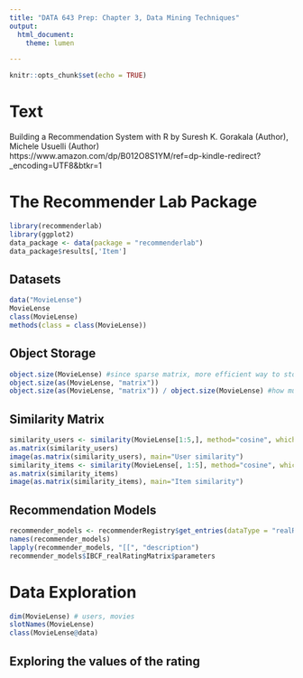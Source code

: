 ```yaml
---
title: "DATA 643 Prep: Chapter 3, Data Mining Techniques"
output:
  html_document:
    theme: lumen

---
```


```r
knitr::opts_chunk$set(echo = TRUE)
```

# Text

Building a Recommendation System with R
by Suresh K. Gorakala (Author), Michele Usuelli (Author) 
https://www.amazon.com/dp/B012O8S1YM/ref=dp-kindle-redirect?_encoding=UTF8&btkr=1

# The Recommender Lab Package

```r
library(recommenderlab)
library(ggplot2)
data_package <- data(package = "recommenderlab")
data_package$results[,'Item']
```

## Datasets

```r
data("MovieLense")
MovieLense
class(MovieLense)
methods(class = class(MovieLense))
```

## Object Storage

```r
object.size(MovieLense) #since sparse matrix, more efficient way to store
object.size(as(MovieLense, "matrix"))
object.size(as(MovieLense, "matrix")) / object.size(MovieLense) #how much smaller?
```

## Similarity Matrix

```r
similarity_users <- similarity(MovieLense[1:5,], method="cosine", which="users")
as.matrix(similarity_users)
image(as.matrix(similarity_users), main="User similarity")
similarity_items <- similarity(MovieLense[, 1:5], method="cosine", which="items")
as.matrix(similarity_items)
image(as.matrix(similarity_items), main="Item similarity")
```

## Recommendation Models

```r
recommender_models <- recommenderRegistry$get_entries(dataType = "realRatingMatrix")
names(recommender_models)
lapply(recommender_models, "[[", "description")
recommender_models$IBCF_realRatingMatrix$parameters
```

# Data Exploration

```r
dim(MovieLense) # users, movies
slotNames(MovieLense)
class(MovieLense@data)
```

## Exploring the values of the rating

```r

```